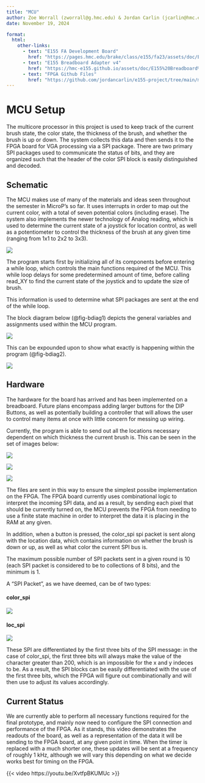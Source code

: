 ```yaml
---
title: "MCU"
author: Zoe Worrall (zworrall@g.hmc.edu) & Jordan Carlin (jcarlin@hmc.edu)
date: November 19, 2024

format:
  html:
    other-links:
      - text: "E155 FA Development Board"
        href: "https://pages.hmc.edu/brake/class/e155/fa23/assets/doc/E155%20Development%20Board%20Schematic.pdf"
      - text: "E155 Breadboard Adapter v4"
        href: "https://hmc-e155.github.io/assets/doc/E155%20Breadboard%20Adapter%20Schematic.pdf"
      - text: "FPGA Github Files"
        href: "https://github.com/jordancarlin/e155-project/tree/main/mcu"
---
```


# MCU Setup

The multicore processor in this project is used to keep track of the current brush state, the color state, the thickness of the brush, and whether the brush is up or down. The system collects this data and then sends it to the FPGA board for VGA processing via a SPI package. There are two primary SPI packages used to communicate the status of bits, and they are organized such that the header of the color SPI block is easily distinguished and decoded.

## Schematic

The MCU makes use of many of the materials and ideas seen throughout the semester in MicroP's so far. It uses interrupts in order to map out the current color, with a total of seven potential colors (including erase). The system also implements the newer technology of Analog reading, which is used to determine the current state of a joystick for location control, as well as a potentiometer to control the thickness of the brush at any given time (ranging from 1x1 to 2x2 to 3x3).

![](mcu_images/mcu_pins.png)

The program starts first by initializing all of its components before entering a while loop, which controls the main functions required of the MCU. This while loop delays for some predetermined amount of time, before calling read_XY to find the current state of the joystick and to update the size of brush.

This information is used to determine what SPI packages are sent at the end of the while loop.

The block diagram below (@fig-bdiag1) depicts the general variables and assignments used within the MCU program.

::: {#fig-bdiag1}
![](mcu_images/block_diag.png)
:::

This can be expounded upon to show what exactly is happening within the program (@fig-bdiag2).

::: {#fig-bdiag2}
![](mcu_images/block_diag2.png)
:::

## Hardware

The hardware for the board has arrived and has been implemented on a breadboard. Future plans encompass adding larger buttons for the DIP Buttons, as well as potentially building a controller that will allows the user to control many items at once with little concern for messing up wiring.

Currently, the program is able to send out all the locations necessary dependent on which thickness the current brush is. This can be seen in the set of images below:

::: {.grid}

::: {.g-col-4}

![](mcu_images/1_locs.png)

:::

::: {.g-col-4}

![](mcu_images/4_locs.png)

:::

::: {.g-col-4}

![](mcu_images/9_locs.png)

:::

:::

The files are sent in this way to ensure the simplest possibe implementation on the FPGA. The FPGA board currently uses combinational logic to interpret the incoming SPI data, and as a result, by sending each pixel that should be currently turned on, the MCU prevents the FPGA from needing to use a finite state machine in order to interpret the data it is placing in the RAM at any given.

In addition, when a button is pressed, the color_spi spi packet is sent along with the location data, which contains information on whether the brush is down or up, as well as what color the current SPI bus is.

The maximum possible number of SPI packets sent in a given round is 10 (each SPI packet is considered to be to collections of 8 bits), and the minimum is 1.

A "SPI Packet", as we have deemed, can be of two types:

#### color_spi

![](mcu_images/color_spi.png)

#### loc_spi

![](mcu_images/loc_spi.png)

These SPI are differentiated by the first three bits of the SPI message: in the case of color_spi, the first three bits will always make the value of the character greater than 200, which is an impossible for the x and y indeces to be. As a result, the SPI blocks can be easily differentiated with the use of the first three bits, which the FPGA will figure out combinationally and will then use to adjust its values accordingly.

## Current Status

We are currently able to perform all necessary functions required for the final prototype, and mainly now need to configure the SPI connection and performance of the FPGA. As it stands, this video demonstrates the readouts of the board, as well as a representation of the data it will be sending to the FPGA board, at any given point in time. When the timer is replaced with a much shorter one, these updates will be sent at a frequency of roughly 1 kHz, although we will vary this depending on what we decide works best for timing on the FPGA.

{{< video https://youtu.be/XvtfpBKUMUc >}}